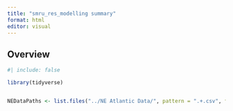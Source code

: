 ```yaml
---
title: "smru_res_modelling summary"
format: html
editor: visual
---
```


## Overview


```r
#| include: false

library(tidyverse)



```




```r


NEDataPaths <- list.files("../NE Atlantic Data/", pattern = ".+.csv", full.names = T, recursive = F)


```
